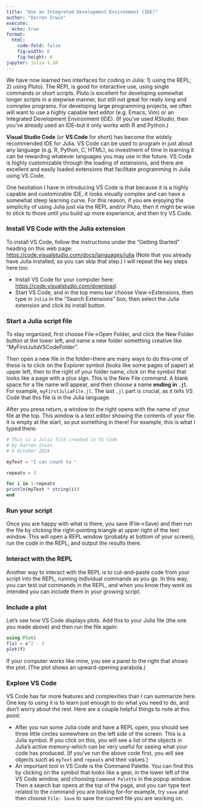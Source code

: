 ```yaml
---
title: "Use an Integrated Development Environment (IDE)"
author: "Darren Irwin"
execute:
  echo: true
format:
  html:
    code-fold: false
    fig-width: 6
    fig-height: 4
jupyter: julia-1.10
---
```


We have now learned two interfaces for coding in Julia: 1) using the REPL; 2) using Pluto). The REPL is good for interactive use, using single commands or short scripts. Pluto is excellent for developing somewhat longer scripts in a stepwise manner, but still not great for really long and comnplex programs. For developing large programming projects, we often will want to use a highly capable text editor (e.g. Emacs, Vim) or an Integrated Development Environment (IDE). (If you've used _RStudio_, then you've already used an IDE--but it only works with R and Python.)

**Visual Studio Code** (or **VS Code** for short) has become the widely recommended IDE for Julia. VS Code can be used to program in just about any language (e.g. R, Python, C, HTML), so investment of time in learning it can be rewarding whatever languages you may use in the future. VS Code is highly customizable through the loading of extensions, and there are excellent and easily loaded extensions that facilitate programming in Julia using VS Code.

One hesitation I have in introducing VS Code is that because it is a highly capable and customizable IDE, it looks visually complex and can have a somewhat steep learning curve. For this reason, if you are enjoying the simplicity of using Julia just via the REPL and/or Pluto, then it might be wise to stick to those until you build up more experience, and then try VS Code.

### Install VS Code with the Julia extension

To install VS Code, follow the instructions under the "Getting Started" heading on this web page: <https://code.visualstudio.com/docs/languages/julia>  (Note that you already have Julia installed, so you can skip that step.) I will repeat the key steps here too:

* Install VS Code for your computer here: <https://code.visualstudio.com/download>.
* Start VS Code, and in the top menu bar choose View->Extensions, then type in `Julia` in the "Search Extensions" box, then select the Julia extension and click its install button.  

### Start a Julia script file

To stay organized, first choose File->Open Folder, and click the New Folder button at the lower left, and name a new folder something creative like "MyFirstJuliaVSCodeFolder".

Then open a new file in the folder--there are many ways to do this--one of these is to click on the Explorer symbol (looks like some pages of paper) at upper left, then to the right of your folder name, click on the symbol that looks like a page with a plus sign. This is the New File command. A blank space for a file name will appear, and then choose a name **ending in `.jl`**. For example, `myFirstJuliaFile.jl`. The last `.jl` part is crucial, as it tells VS Code that this file is in the Julia language.

After you press return, a window to the right opens with the name of your file at the top. This window is a text editor showing the contents of your file. It is empty at the start, so put something in there! For example, this is what I typed there:

``` julia
# This is a Julia file created in VS Code
# by Darren Irwin
# 6 October 2024

myText = "I can count to "

repeats = 3

for i in 1:repeats
println(myText * string(i))
end
```

### Run your script

Once you are happy with what is there, you save (File->Save) and then run the file by clicking the right-pointing triangle at upper right of the text window. This will open a REPL window (probably at bottom of your screen), run the code in the REPL, and output the results there.

### Interact with the REPL

Another way to interact with the REPL is to cut-and-paste code from your script into the REPL, running individual commands as you go. In this way, you can test out commands in the REPL, and when you know they work as intended you can include them in your growing script. 

### Include a plot

Let's see how VS Code displays plots. Add this to your Julia file (the one you made above) and then run the file again:

``` julia
using Plots
f(x) = x^2 - 3
plot(f)
```

If your computer works like mine, you see a panel to the right that shows the plot. (The plot shows an upward-opening parabola.)

### Explore VS Code

VS Code has far more features and complexities than I can summarize here. One key to using it is to learn just enough to do what you need to do, and don't worry about the rest. Here are a couple helpful things to note at this point:

* After you run some Julia code and have a REPL open, you should see three little circles somewhere on the left side of the screen. This is a Julia symbol. If you click on this, you will see a list of the objects in Julia's active memory--which can be very useful for seeing what your code has produced. (If you've run the above code first, you will see objects such as `myText` and `repeats` and their values.)
* An important tool in VS Code is the Command Palette. You can find this by clicking on the symbol that looks like a gear, in the lower left of the VS Code window, and choosing `Command Palette` in the popup window. Then a search bar opens at the top of the page, and you can type text related to the command you are looking for--for example, try `save` and then choose `File: Save` to save the current file you are working on. 




